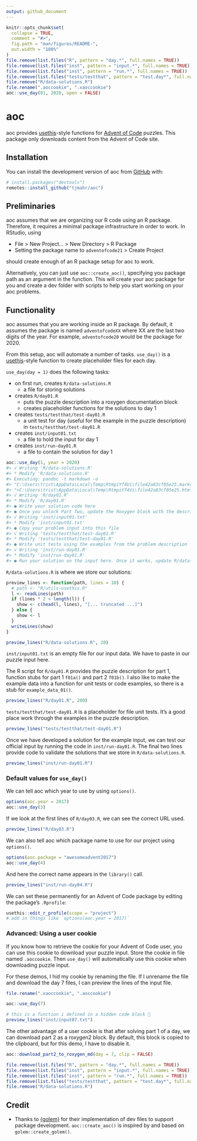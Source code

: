 ```yaml
---
output: github_document
---
```


<!-- README.md is generated from README.Rmd. Please edit that file -->

```r
knitr::opts_chunk$set(
  collapse = TRUE,
  comment = "#>",
  fig.path = "man/figures/README-",
  out.width = "100%"
)
file.remove(list.files("R", pattern = "day.*", full.names = TRUE))
file.remove(list.files("inst", pattern = "input.*", full.names = TRUE))
file.remove(list.files("inst", pattern = "run.*", full.names = TRUE))
file.remove(list.files("tests/testthat", pattern = "test.day*", full.names = TRUE))
file.remove("R/data-solutions.R")
file.rename(".aoccookie", ".xaoccookie")
aoc::use_day(01, 2020, open = FALSE)
```

# aoc

<!-- badges: start -->
<!-- badges: end -->

aoc provides [usethis](https://usethis.r-lib.org/)-style functions for [Advent
of Code](https://adventofcode.com) puzzles. This package only downloads content
from the Advent of Code site.

## Installation

You can install the development version of aoc from [GitHub](https://github.com/) with:

``` r
# install.packages("devtools")
remotes::install_github("tjmahr/aoc")
```

## Preliminaries

aoc assumes that we are organizing our R code using an R package. Therefore, it
requires a minimal package infrastructure in order to work. In RStudio, using

  - File \> New Project... \> New Directory \> R Package
  - Setting the package name to `adventofcode21` \> Create Project

should create enough of an R package setup for aoc to work.

Alternatively, you can just use `aoc::create_aoc()`, specifying you package 
path as an argument in the function. This will create your aoc package for 
you and create a dev folder with scripts to help you start working on your 
aoc problems.

## Functionality

aoc assumes that you are working inside an R package. By default, it assumes the
package is named `adventofcodeXX` where XX are the last two digits of the year.
For example, `adventofcode20` would be the package for 2020.

From this setup, aoc will automate a number of tasks. `use_day()` is a
[usethis](https://usethis.r-lib.org/)-style function to create placeholder files
for each day.

`use_day(day = 1)` does the following tasks:

  - on first run, creates `R/data-solutions.R`
    - a file for storing solutions
    
  - creates `R/day01.R`
    - puts the puzzle description into a roxygen documentation block
    - creates placeholder functions for the solutions to day 1
    
  - creates `tests/testthat/test-day01.R`
    - a unit test for day (useful for the example in the puzzle
      description) in `tests/testthat/test-day01.R`
      
  - creates `inst/input01.txt`
    - a file to hold the input for day 1
    
  - creates `inst/run-day01.R` 
    - a file to contain the solution for day 1

```r
aoc::use_day(1, year = 2020)
#> √ Writing 'R/data-solutions.R'
#> * Modify 'R/data-solutions.R'
#> Executing: pandoc -t markdown -o 
#> "C:\Users\trist\AppData\Local\Temp\RtmpiYf4Vi\file42a83cf05e25.markdown" 
#> ">C:\Users\trist\AppData\Local\Temp\RtmpiYf4Vi\file42a83cf05e25.html"
#> √ Writing 'R/day01.R'
#> * Modify 'R/day01.R'
#> ● Write your solution code here
#> ● Once you unlock Part Two, update the Roxygen block with the description
#> √ Writing 'inst/input01.txt'
#> * Modify 'inst/input01.txt'
#> ● Copy your problem input into this file
#> √ Writing 'tests/testthat/test-day01.R'
#> * Modify 'tests/testthat/test-day01.R'
#> ● Write unit tests using the examples from the problem description
#> √ Writing 'inst/run-day01.R'
#> * Modify 'inst/run-day01.R'
#> ● Run your solution on the input here. Once it works, update R/data-solutions.R
```

`R/data-solutions.R` is where we store our solutions:

```r
preview_lines <- function(path, lines = 10) {
  # path <- "R/utils-usethis.R"
  l <- readLines(path)
  if (lines * 2 < length(l)) {
    show <- c(head(l, lines), "[... truncated ...]")
  } else {
    show <- l
  }
  writeLines(show)
}
```


```r
preview_lines("R/data-solutions.R", 20)
```

`inst/input01.txt` is an empty file for our input data. We have to paste in our
puzzle input here.

The R script for `R/day01.R` provides the puzzle description for part 1,
function stubs for part 1 `f01a()` and part 2 `f01b()`. I also like to make the
example data into a function for unit tests or code examples, so there is a stub
for `example_data_01()`.

```r
preview_lines("R/day01.R", 200)
```

`tests/testthat/test-day01.R` is a placeholder for file unit tests. It's a good
place work through the examples in the puzzle description.

```r
preview_lines("tests/testthat/test-day01.R")
```

Once we have developed a solution for the example input, we can test our
official input by running the code in `inst/run-day01.R`. The final two lines
provide code to validate the solutions that we store in `R/data-solutions.R`.

```r
preview_lines("inst/run-day01.R")
```



### Default values for `use_day()`

We can tell aoc which year to use by using `options()`.

```r
options(aoc.year = 2017)
aoc::use_day(3)
```

If we look at the first lines of `R/day03.R`, we can see the correct URL used.

```r
preview_lines("R/day03.R")
```

We can also tell aoc which package name to use for our project using
`options()`.

```r
options(aoc.package = "awesomeadvent2017")
aoc::use_day(4)
```

And here the correct name appears in the `library()` call.

```r
preview_lines("inst/run-day04.R")
```

We can set these permanently for an Advent of Code package by editing the
package's `.Rprofile`:

```r
usethis::edit_r_profile(scope = "project")
# add in things like `options(aoc.year = 2017)`
```

### Advanced: Using a user cookie 

If you know how to retrieve the cookie for your Advent of Code user, you can use
this cookie to download your puzzle input. Store the cookie in file named
`.aoccookie`. Then `use_day()` will automatically use this cookie when
downloading puzzle input.

For these demos, I hid my cookie by renaming the file. If I unrename the file
and download the day 7 files, I can preview the lines of the input file.

```r
file.rename(".xaoccookie", ".aoccookie")

aoc::use_day(7)

# this is a function i defined in a hidden code block 🤫
preview_lines("inst/input07.txt")
```

The other advantage of a user cookie is that after solving part 1 of a day, we
can download part 2 as a roxygen2 block. By default, this block is copied to the 
clipboard, but for this demo, I have to disable it.

```r
aoc::download_part2_to_roxygen_md(day = 7, clip = FALSE)
```


```r
file.remove(list.files("R", pattern = "day.*", full.names = TRUE))
file.remove(list.files("inst", pattern = "input.*", full.names = TRUE))
file.remove(list.files("inst", pattern = "run.*", full.names = TRUE))
file.remove(list.files("tests/testthat", pattern = "test.day*", full.names = TRUE))
file.remove("R/data-solutions.R")
```

## Credit

- Thanks to [{golem}](https://github.com/ThinkR-open/golem) for their implementation of dev files to support 
package development. `aoc::create_aoc()` is inspired by and based on `golem::create_golem()`.

